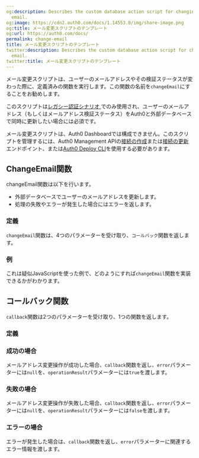 ```yaml
---
og:description: Describes the custom database action script for changing a user's
  email.
og:image: https://cdn2.auth0.com/docs/1.14553.0/img/share-image.png
og:title: メール変更スクリプトのテンプレート
og:url: https://auth0.com/docs/
permalink: change-email
title: メール変更スクリプトのテンプレート
twitter:description: Describes the custom database action script for changing a user's
  email.
twitter:title: メール変更スクリプトのテンプレート
---
```


メール変更スクリプトは、ユーザーのメールアドレスやその検証ステータスが変わった際に、定義済みの関数を実行します。この関数の名前を`changeEmail`にすることをお勧めします。

このスクリプトは[レガシー認証シナリオ ](/overview-custom-db-connections)でのみ使用され、ユーザーのメールアドレス（もしくはメールアドレス検証ステータス）をAuth0と外部データベースで同時に更新したい場合には必須です。

メール変更スクリプトは、Auth0 Dashboardでは構成できません。このスクリプトを管理するには、Auth0 Management APIの[接続の作成](https://auth0.com/docs/api/management/v2#!/Connections/post_connections)または[接続の更新](https://auth0.com/docs/api/management/v2#!/Connections/patch_connections_by_id)エンドポイント、または[Auth0 Deploy CLI](/deploy/deploy-cli-tool)を使用する必要があります。



## ChangeEmail関数

changeEmail関数は以下を行います。

* 外部データベースでユーザーのメールアドレスを更新します。
* 処理の失敗やエラーが発生した場合にはエラーを返します。

### 定義

`changeEmail`関数は、4つのパラメーターを受け取り、`コールバック`関数を返します。





### 例

これは疑似JavaScriptを使った例で、どのようにすれば`changeEmail`関数を実装できるかがわかります。



## コールバック関数

`callback`関数は2つのパラメーターを受け取り、1つの関数を返します。

### 定義





### 成功の場合

メールアドレス変更操作が成功した場合、`callback`関数を返し、`error`パラメーターには`null`を、`operationResult`パラメーターには`true`を渡します。



### 失敗の場合

メールアドレス変更操作が失敗した場合、`callback`関数を返し、`error`パラメーターには`null`を、`operationResult`パラメーターには`false`を渡します。



### エラーの場合

エラーが発生した場合は、`callback`関数を返し、`error`パラメーターに関連するエラー情報を渡します。